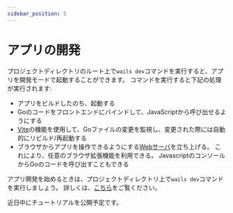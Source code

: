 ```yaml
---
sidebar_position: 5
---
```


# アプリの開発

プロジェクトディレクトリのルート上で`wails dev`コマンドを実行すると、アプリを開発モードで起動することができます。 コマンドを実行すると下記の処理が実行されます:

- アプリをビルドしたのち、起動する
- Goのコードをフロントエンドにバインドして、JavaScriptから呼び出せるようにする
- [Vite](https://vitejs.dev/)の機能を使用して、Goファイルの変更を監視し、変更された際には自動的にリビルド/再起動する
- ブラウザからアプリを操作できるようにする[Webサーバ](http://localhost:34115)を立ち上げる。 これにより、任意のブラウザ拡張機能を利用できる。 JavascriptのコンソールからGoのコードを呼び出すこともできる

アプリ開発を始めるときは、プロジェクトディレクトリ上で`wails dev`コマンドを実行しましょう。 詳しくは、[こちら](../reference/cli.mdx#dev)をご覧ください。

近日中にチュートリアルを公開予定です。
